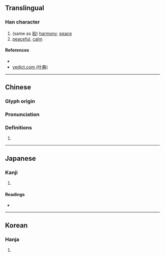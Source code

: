 {{character info/new}}
==Translingual==

===Han character===
{{Han char|rn=9|rad=人|as=08|sn=10|four=|canj=OHDR|ids=⿰亻和}}

# (same as [[和]]) [[harmony]], [[peace]]
# [[peaceful]], [[calm]]

====References====
* {{Han ref|kx=0106.070|dkj=00723|dj=0226.020|hdz=10179.060|uh=4FF0|ud=20464}}
* [http://yedict.com/htm/4F/4FF0.htm yedict.com (叶典)]

----

==Chinese==
{{zh-forms}}

===Glyph origin===
{{Han etym}}

===Pronunciation===
{{zh-pron
|m=huò,hè
|c=wo6
|mc=y
|oc=y
|ma=
|cat=n,a
}}

===Definitions===
{{zh-hanzi}}

# {{rfdef|lang=zh}}

----

==Japanese==

===Kanji===
{{ja-kanji|grade=|rs=人08}}

# {{defn|lang=ja|sort=人08}}

====Readings====
* {{ja-readings|on=[[か]] (ka), [[わ]] (wa)|kun=[[やわらぐ]] (yawaragu)}}

----

==Korean==

===Hanja===
{{ko-hanja|hangeul=화|rv=hwa|mr=hwa}}

# {{defn|lang=ko|sort=人08}}